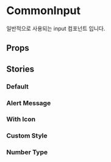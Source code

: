 
<Meta title="UI/Button/CommonButton" of={CommonInputStories} />

# CommonInput

일반적으로 사용되는 input 컴포넌트 입니다.

<Canvas of={CommonInputStories.All} />

## Props

<Canvas of={CommonInputStories.Default} />

<Controls of={CommonInputStories.Default} />

## Stories

### Default

<Canvas of={CommonInputStories.Default} />

### Alert Message

<Canvas of={CommonInputStories.AlertMessage} />

### With Icon

<Canvas of={CommonInputStories.WithIcon} />

### Custom Style

<Canvas of={CommonInputStories.CustomStyle} />

### Number Type

<Canvas of={CommonInputStories.NumberType} />
